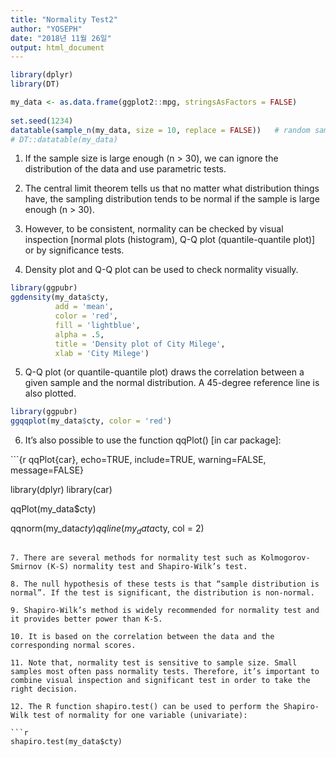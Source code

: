 ```yaml
---
title: "Normality Test2"
author: "YOSEPH"
date: "2018년 11월 26일"
output: html_document
---
```


```r

library(dplyr)
library(DT)

my_data <- as.data.frame(ggplot2::mpg, stringsAsFactors = FALSE)
  
set.seed(1234)
datatable(sample_n(my_data, size = 10, replace = FALSE))   # random sampling
# DT::datatable(my_data)
```

1. If the sample size is large enough (n > 30), we can ignore the distribution of the data and use parametric tests.

2. The central limit theorem tells us that no matter what distribution things have, the sampling distribution tends to be normal if the sample is large enough (n > 30).

3. However, to be consistent, normality can be checked by visual inspection [normal plots (histogram), Q-Q plot (quantile-quantile plot)] or by significance tests.

4. Density plot and Q-Q plot can be used to check normality visually.

```r

library(ggpubr)
ggdensity(my_data$cty, 
          add = 'mean', 
          color = 'red', 
          fill = 'lightblue', 
          alpha = .5, 
          title = 'Density plot of City Milege', 
          xlab = 'City Milege')

```

5. Q-Q plot (or quantile-quantile plot) draws the correlation between a given sample and the normal distribution. A 45-degree reference line is also plotted.

```r

library(ggpubr)
ggqqplot(my_data$cty, color = 'red')

```

6. It’s also possible to use the function qqPlot() [in car package]:

```{r qqPlot{car}, echo=TRUE, include=TRUE, warning=FALSE, message=FALSE}

library(dplyr)
library(car)
  
qqPlot(my_data$cty)
  
qqnorm(my_data$cty)
qqline(my_data$cty, col = 2)

```

7. There are several methods for normality test such as Kolmogorov-Smirnov (K-S) normality test and Shapiro-Wilk’s test.

8. The null hypothesis of these tests is that “sample distribution is normal”. If the test is significant, the distribution is non-normal.

9. Shapiro-Wilk’s method is widely recommended for normality test and it provides better power than K-S.

10. It is based on the correlation between the data and the corresponding normal scores.

11. Note that, normality test is sensitive to sample size. Small samples most often pass normality tests. Therefore, it’s important to combine visual inspection and significant test in order to take the right decision.

12. The R function shapiro.test() can be used to perform the Shapiro-Wilk test of normality for one variable (univariate):

```r

shapiro.test(my_data$cty)

```
